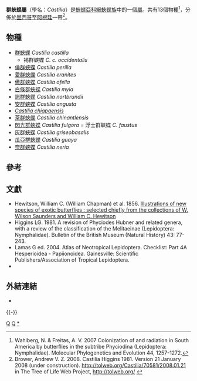 {{NoteTA|G1=Butterfly}}
{{Automatic Taxobox
| taxon = Castilia
| authority = Higgins, 1981
| image = Castilia eranites.jpg
| image_caption = [[愛群蛺蝶|愛群蛺蝶]]<br />''C. eranites''
| image2 = White-dotted crescent (Castilia ofella).jpg
| image2_caption = [[傲群蛺蝶|傲群蛺蝶]]<br />''C. ofella''
| type_species = [[群蛺蝶|群蛺蝶]]<br />''Eresia castilla''
| type_species_authority = C. & R. Felder, 1862
| subdivision_ranks = 物種
| subdivision = 共13種，詳見正文。
| synonyms =
}}

'''群蛺蝶屬'''（學名：''Castilia''）是[[蛺蝶亞科|蛺蝶亞科]][[網蛺蝶族|網蛺蝶族]]中的一個[[屬|屬]]。共有13個物種<ref>Wahlberg, N. & Freitas, A. V. 2007 Colonization of and radiation in South America by butterflies in the subtribe Phyciodina (Lepidoptera: Nymphalidae). Molecular Phylogenetics and Evolution 44, 1257-1272.</ref>，分佈於[[墨西哥|墨西哥]]至[[阿根廷|阿根廷]]一帶<ref>Brower, Andrew V. Z. 2008. Castilia Higgins 1981. Version 21 January 2008 (under construction). http://tolweb.org/Castilia/70581/2008.01.21 {{Wayback|url=http://tolweb.org/Castilia/70581/2008.01.21 |date=20160802051654 }} in The Tree of Life Web Project, http://tolweb.org/ {{Wayback|url=http://tolweb.org/ |date=20110515100516 }}</ref>。

== 物種 ==
* [[群蛺蝶|群蛺蝶]] ''Castilia castilla''
** 褐群蛺蝶 ''C. c. occidentalis''
* [[俳群蛺蝶|俳群蛺蝶]] ''Castilia perilla''
* [[愛群蛺蝶|愛群蛺蝶]] ''Castilia eranites''
* [[傲群蛺蝶|傲群蛺蝶]] ''Castilia ofella''
* [[白條群蛺蝶|白條群蛺蝶]] ''Castilia myia''
* [[諾群蛺蝶|諾群蛺蝶]] ''Castilia nortbrundii''
* [[安群蛺蝶|安群蛺蝶]] ''Castilia angusta''
* ''[[Castilia_chiapaensis|Castilia chiapaensis]]''
* [[茶群蛺蝶|茶群蛺蝶]] ''Castilia chinantlensis''
* [[閃光群蛺蝶|閃光群蛺蝶]] ''Castilia fulgora'' = 浮士群蛺蝶 ''C. faustus''
* [[灰群蛺蝶|灰群蛺蝶]] ''Castilia griseobasalis''
* [[瓜亞群蛺蝶|瓜亞群蛺蝶]] ''Castilia guaya''
* [[奈群蛺蝶|奈群蛺蝶]] ''Castilia neria''

== 參考 ==
{{reflist}}

== 文獻 ==
* Hewitson, William C. (William Chapman) et al. 1856. [https://archive.org/details/illustrationsofn02hewi Illustrations of new species of exotic butterflies : selected chiefly from the collections of W. Wilson Saunders and William C. Hewitson]
* Higgins LG. 1981. A revision of Phyciodes Hubner and related genera, with a review of the classification of the Melitaeinae (Lepidoptera: Nymphalidae). Bulletin of the British Museum (Natural History) 43: 77-243.
* Lamas G ed. 2004. Atlas of Neotropical Lepidoptera. Checklist: Part 4A Hesperioidea - Papiionoidea. Gainesville: Scientific Publishers/Association of Tropical Lepidoptera.
* {{Cite book | author = 寿建新 周尧 李宇飞 | title = 世界蝴蝶分類名錄 | location = 中國 | publisher = 陝西科學技術出版社 | date = 2006-04-01 | ISBN = 9787536936768 | language= zh-hans }}

== 外結連結 ==
* {{Commonscat-inline|  Castilia}}

{{taxonbar|from=Q5049881}}
{{-}}
{{蛺蝶亞科}}
[[Category:_1981年描述的分类群|Q]]
[[Category:網蛺蝶族|Q]]
[[Category:群蛺蝶屬|*]]